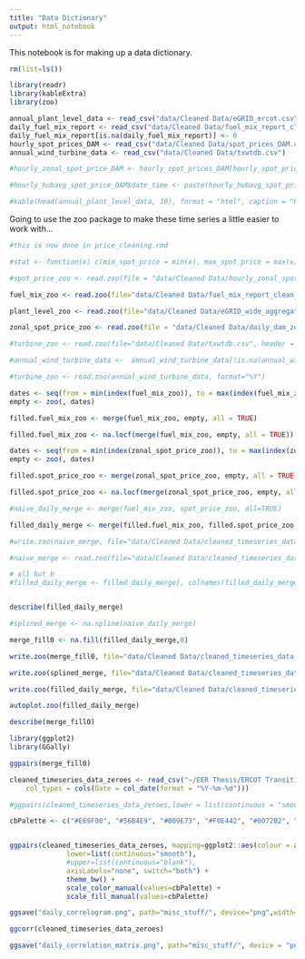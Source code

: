 ```yaml
---
title: "Data Dictionary"
output: html_notebook
---
```


This notebook is for making up a data dictionary.

```r
rm(list=ls())
```

```r
library(readr)
library(kableExtra)
library(zoo)
```

```r
annual_plant_level_data <- read_csv("data/Cleaned Data/eGRID_ercot.csv")
daily_fuel_mix_report <- read_csv("data/Cleaned Data/fuel_mix_report_clean_wide.csv")
daily_fuel_mix_report[is.na(daily_fuel_mix_report)] <- 0
hourly_spot_prices_DAM <- read_csv("data/Cleaned Data/spot_prices_DAM.csv")
annual_wind_turbine_data <- read_csv("data/Cleaned Data/txwtdb.csv")

```
```r
#hourly_zonal_spot_price_DAM <- hourly_spot_prices_DAM[hourly_spot_prices_DAM$`Settlement Point` == "HB_HUBAVG",]

#hourly_hubavg_spot_price_DAM$date_time <- paste(hourly_hubavg_spot_price_DAM$`Delivery Date`, hourly_hubavg_spot_price_DAM$`Hour Ending`)
```

```r
#kable(head(annual_plant_level_data, 10), format = "html", caption = "Portion of dataset")
```

Going to use the zoo package to make these time series a little easier to work with...


```r
#this is now done in price_cleaning.rmd

#stat <- function(x) c(min_spot_price = min(x), max_spot_price = max(x), mean_spot_price = mean(x))

#spot_price_zoo <- read.zoo(file = "data/Cleaned Data/hourly_zonal_spot_price_DAM.csv", header = TRUE, sep = ",", format = "%Y-%m-%d", aggregate = stat)
```


```r

fuel_mix_zoo <- read.zoo(file="data/Cleaned Data/fuel_mix_report_clean_wide.csv", header = TRUE, sep=",", format = "%Y-%m-%d")

```


```r

plant_level_zoo <- read.zoo(file="data/Cleaned Data/eGRID_wide_aggregate.csv", header = TRUE, sep=",", format = "%Y")

```


```r
zonal_spot_price_zoo <- read.zoo(file = "data/Cleaned Data/daily_dam_zonal_spot_price_agg.csv", header = TRUE, sep=",", format = "%Y-%m-%d")
```

```r
#turbine_zoo <- read.zoo(file="data/Cleaned Data/txwtdb.csv", header = TRUE, sep=",", format = "%Y")
```


```r
#annual_wind_turbine_data <-  annual_wind_turbine_data[!is.na(annual_wind_turbine_data$p_year),]

#turbine_zoo <- read.zoo(annual_wind_turbine_data, format="%Y")
```

```r
dates <- seq(from = min(index(fuel_mix_zoo)), to = max(index(fuel_mix_zoo)), by = 1)
empty <- zoo(, dates)

filled.fuel_mix_zoo <- merge(fuel_mix_zoo, empty, all = TRUE)

filled.fuel_mix_zoo <- na.locf(merge(fuel_mix_zoo, empty, all = TRUE))

dates <- seq(from = min(index(zonal_spot_price_zoo)), to = max(index(zonal_spot_price_zoo)), by = 1)
empty <- zoo(, dates)

filled.spot_price_zoo <- merge(zonal_spot_price_zoo, empty, all = TRUE)

filled.spot_price_zoo <- na.locf(merge(zonal_spot_price_zoo, empty, all = TRUE))
```

```r
#naive_daily_merge <- merge(fuel_mix_zoo, spot_price_zoo, all=TRUE)

filled_daily_merge <- merge(filled.fuel_mix_zoo, filled.spot_price_zoo, all=TRUE)

#write.zoo(naive_merge, file="data/Cleaned Data/cleaned_timeseries_data_naive.csv", index.name = "Date", sep=",")

#naive_merge <- read.zoo(file="data/Cleaned Data/cleaned_timeseries_data_naive.csv", header = TRUE, sep=",", format = "%Y-%m-%d")

# all but b
#filled_daily_merge <- filled_daily_merge[, colnames(filled_daily_merge) != "Season"]


describe(filled_daily_merge)

#splined_merge <- na.spline(naive_daily_merge)

merge_fill0 <- na.fill(filled_daily_merge,0)

```

```r
write.zoo(merge_fill0, file="data/Cleaned Data/cleaned_timeseries_data_zeroes.csv", index.name = "Date", sep=",")

write.zoo(splined_merge, file="data/Cleaned Data/cleaned_timeseries_data_splined.csv", index.name = "Date", sep=",")

write.zoo(filled_daily_merge, file="data/Cleaned Data/cleaned_timeseries_data_filled.csv", index.name = "Date", sep=",")
```


```r
autoplot.zoo(filled_daily_merge)
```

```r
describe(merge_fill0)
```


```r
library(ggplot2)
library(GGally)

ggpairs(merge_fill0)    
```
```r
cleaned_timeseries_data_zeroes <- read_csv("~/EER Thesis/ERCOT Transition Analysis/data/Cleaned Data/cleaned_timeseries_data_zeroes.csv", 
    col_types = cols(Date = col_date(format = "%Y-%m-%d")))
```

```r
#ggpairs(cleaned_timeseries_data_zeroes,lower = list(continuous = "smooth"))

cbPalette <- c("#E69F00", "#56B4E9", "#009E73", "#F0E442", "#0072B2", "#D55E00", "#CC79A7", "#999999", "#000000")


ggpairs(cleaned_timeseries_data_zeroes, mapping=ggplot2::aes(colour = as.factor(Season), alpha=0.75),
              lower=list(continuous="smooth"),
              #upper=list(continuous="blank"),
              axisLabels="none", switch="both") +
              theme_bw() +
              scale_color_manual(values=cbPalette) +
              scale_fill_manual(values=cbPalette)

ggsave("daily_correlogram.png", path="misc_stuff/", device="png",width=14, height=14)
```

```r
ggcorr(cleaned_timeseries_data_zeroes)

ggsave("daily_correlation_matrix.png", path="misc_stuff/", device = "png")

```

```r

```

